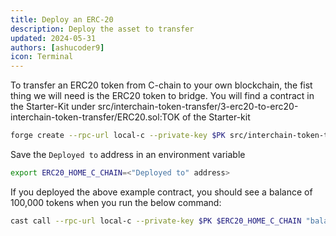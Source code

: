 ```yaml
---
title: Deploy an ERC-20 
description: Deploy the asset to transfer
updated: 2024-05-31
authors: [ashucoder9]
icon: Terminal
---
```


To transfer an ERC20 token from C-chain to your own blockchain, the fist thing we will need is the ERC20 token to bridge. You will find a contract in the Starter-Kit under src/interchain-token-transfer/3-erc20-to-erc20-interchain-token-transfer/ERC20.sol:TOK of the Starter-kit

```bash 
forge create --rpc-url local-c --private-key $PK src/interchain-token-transfer/3-erc20-to-erc20-interchain-token-transfer/ERC20.sol:TOK
```

Save the `Deployed to` address in an environment variable

```bash
export ERC20_HOME_C_CHAIN=<"Deployed to" address>
```

If you deployed the above example contract, you should see a balance of 100,000 tokens when you run the below command:

```bash
cast call --rpc-url local-c --private-key $PK $ERC20_HOME_C_CHAIN "balanceOf(address)(uint)" $FUNDED_ADDRESS
```
